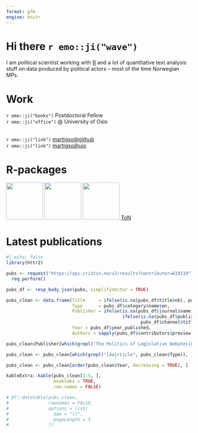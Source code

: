 ```yaml
---
format: gfm
engine: knitr
---
```

# Hi there `r emo::ji("wave")`

I am political scientist working with [R](https://www.r-project.org/)
and a lot of quantitative text analysis stuff on data produced by
political actors – most of the time Norwegian MPs.

# Work

`r emo::ji("books")` Postdoctoral Fellow</br> `r emo::ji("office")` @ University of Oslo</br></br>

`r emo::ji("link")` [martigso@github](https://martigso.github.io)</br> `r emo::ji("link")`
[martigso@uio](https://www.sv.uio.no/isv/english/people/aca/martigso/index.html)

# R-packages

[<img
src="https://github.com/martigso/stortingscrape/blob/master/man/figures/stortingscrape.png?raw=true"
width="100" />](https://github.com/martigso/stortingscrape) [<img
src="https://github.com/martigso/NorSentLex/blob/main/man/figures/norsentlex.png?raw=true"
width="100" />](https://github.com/martigso/NorSentLex) [<img
src="https://github.com/martigso/noRc/blob/master/inst/figures/noRc.png?raw=true"
width="100" />](https://github.com/martigso/noRc)
[ToN](https://github.com/ltgoslo/talk-of-norway)

# Latest publications

```r
#| echo: false
library(httr2)

pubs <- request("https://api.cristin.no/v2/results?contributor=619119") |> 
  req_perform()

pubs_df <- resp_body_json(pubs, simplifyVector = TRUE)

pubs_clean <- data.frame(Title     = ifelse(is.na(pubs_df$title$nb), pubs_df$title$en, pubs_df$title$nb),
                         Type      = pubs_df$category$name$en,
                         Publisher = ifelse(is.na(pubs_df$journal$name) == FALSE, pubs_df$journal$name,
                                            ifelse(is.na(pubs_df$publisher$name) == FALSE, pubs_df$publisher$name,
                                                   pubs_df$channel$title)),
                         Year = pubs_df$year_published,
                         Authors = sapply(pubs_df$contributors$preview, \(x) paste0(gsub(" G\\.", "", x$first_name), " ", x$surname, collapse = ", ")))

pubs_clean$Publisher[which(grepl("The Politics of Legislative Debates|Legislative Party Groups in the Storting", pubs_clean$Title))] <- "Oxford University Press"

pubs_clean <- pubs_clean[which(grepl("[Aa]rticle", pubs_clean$Type)), ]

pubs_clean <- pubs_clean[order(pubs_clean$Year, decreasing = TRUE), ]

kableExtra::kable(pubs_clean[1:5, ], 
                  booktabs = TRUE,
                  row.names = FALSE)

# DT::datatable(pubs_clean,
#               rownames = FALSE,
#               options = list(
#                 dom = "lt",
#                 pageLength = 3
#               ))

```

